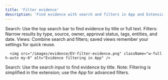 ```yaml
---
title: 'Filter evidence'
description: 'Find evidence with search and filters in App and Extension'
---
```


<Tabs>
    <Tab title="App" icon="browser">
    Search: Use the top search bar to find evidence by title or full text.
    Filters: Narrow results by type, source, owner, approval status, tags, entities, and date.
    Views: Combine search and filters; saved views remember your settings for quick reuse.
    
    
      <img src="/images/evidence/EV-filter-evidence.png" className="w-full h-auto my-0" alt="Evidence filtering in App" />
    
  </Tab>
  <Tab title="Extension" icon="mobile">
    Search: Use the search input to find evidence by title.
    Note: Filtering is simplified in the extension; use the App for advanced filters.
  </Tab>
</Tabs>


